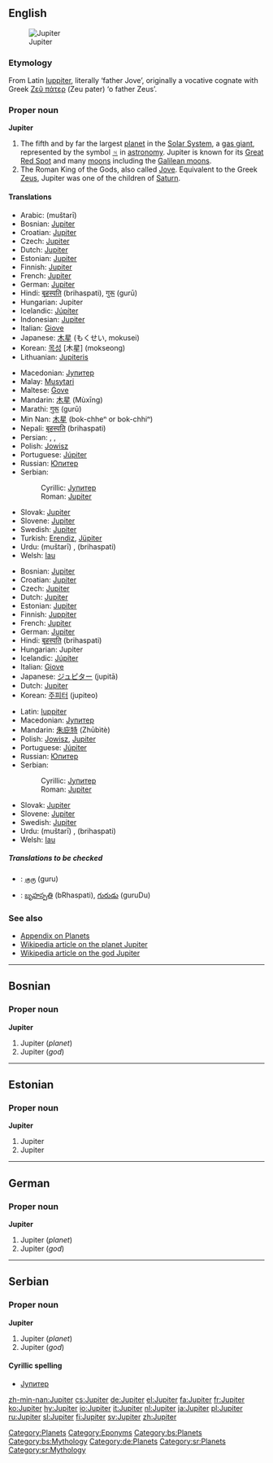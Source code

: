 {{wikipedia}}
{{see|Júpiter}}
==English==
[[Image:Jupiter.jpg|thumb|Jupiter]]

===Etymology===
From Latin [[Iuppiter]], literally ‘father Jove’, originally a vocative cognate with Greek [[Ζεύς πάτερ|Ζεῦ πάτερ]] (Zeu pater) ‘o father Zeus’.

===Proper noun===
'''Jupiter'''

# The fifth and by far the largest [[planet]] in the [[Solar System]], a [[gas giant]], represented by the symbol [[♃]] in [[astronomy]]. Jupiter is known for its [[Great Red Spot]] and many [[moon]]s including the [[Galilean moons]].
# The Roman King of the Gods, also called [[Jove]]. Equivalent to the Greek [[Zeus]], Jupiter was one of the children of [[Saturn]].

====Translations====
{{trans-top|planet}}
*Arabic: {{ARchar|[[مشتري|مُشْتَرِي]]}} (muštarī)
*Bosnian: [[#Bosnian|Jupiter]] {{m}}
*Croatian: [[#Croatian|Jupiter]] {{m}}
*Czech: [[#Czech|Jupiter]] {{m}}
*Dutch: [[#Dutch|Jupiter]]
*Estonian: [[#Estonian|Jupiter]]
*Finnish: [[#Finnish|Jupiter]]
*French: [[#French|Jupiter]] {{f}}
*German: [[#German|Jupiter]] {{m}}
*Hindi: [[बृहस्पति]] (brihaspati), [[गुरू]] (gurū)
*Hungarian: Jupiter
*Icelandic: [[Júpíter]] {{m}}
*Indonesian: [[#Indonesian|Jupiter]]
*Italian: [[Giove]]
*Japanese: [[木星]] (もくせい, mokusei)
*Korean: [[목성]] [木星] (mokseong)
*Lithuanian: [[Jupiteris]] {{m}}
{{trans-mid}}
*Macedonian: [[Јупитер]] {{m}}
*Malay: [[Musytari]]
*Maltese: [[Ġove]]
*Mandarin: [[木星]] (Mùxīng)
*Marathi: [[गुरू]] (gurū)
*Min Nan: [[木星]] (bo{{unicode|̍}}k-chheⁿ or bo{{unicode|̍}}k-chhiⁿ)
*Nepali: [[बृहस्पति]] (brihaspati)
*Persian: {{FAchar|[[برجیس]]}}, {{FAchar|[[مشتری]]}}, {{FAchar|[[هرمز]]}}
*Polish: [[Jowisz]] {{m}}
*Portuguese: [[Júpiter]] {{m}}
*Russian: [[Юпитер]] {{m}}
*Serbian:
*:Cyrillic: [[Јупитер]] {{m}}
*:Roman: [[#Serbian|Jupiter]] {{m}}
*Slovak: [[Jupiter#Slovak|Jupiter]] {{m}}
*Slovene: [[#Slovene|Jupiter]] {{m}}
*Swedish: [[#Swedish|Jupiter]]
*Turkish: [[Erendiz]], [[Jüpiter]]
*Urdu: {{URchar|[[مشتری]]}} (muštarī) {{m}}, {{URchar|[[برہسپت]]}} (brihaspati) {{m}}
*Welsh: [[Iau]] {{m}}
{{trans-bottom}}

{{trans-top|god}}
*Bosnian: [[#Bosnian|Jupiter]] {{m}}
*Croatian: [[#Croatian|Jupiter]] {{m}}
*Czech: [[#Czech|Jupiter]] {{m}}
*Dutch: [[#Dutch|Jupiter]]
*Estonian: [[#Estonian|Jupiter]]
*Finnish: [[Juppiter]]
*French: [[#French|Jupiter]] {{m}}
*German: [[#German|Jupiter]] {{m}}
*Hindi: [[बृहस्पति]] (brihaspati)
*Hungarian: Jupiter
*Icelandic: [[Júpíter]] {{m}}
*Italian: [[Giove]]
*Japanese: [[ジュピター]] (jupitā)
*Dutch: [[#Dutch|Jupiter]]
*Korean: [[주피터]] (jupiteo)
{{trans-mid}}
*Latin: [[Iuppiter]] {{m}}
*Macedonian: [[Јупитер]] {{m}}
*Mandarin: [[朱庇特]] (Zhūbìtè)
*Polish: [[Jowisz]], [[#Polish|Jupiter]] {{m}}
*Portuguese: [[Júpiter]] {{m}}
*Russian: [[Юпитер]] {{m}}
*Serbian:
*:Cyrillic: [[Јупитер]] {{m}}
*:Roman: [[#Serbian|Jupiter]] {{m}}
*Slovak: [[Jupiter#Slovak|Jupiter]] {{m}}
*Slovene: [[#Slovene|Jupiter]] {{m}}
*Swedish: [[#Swedish|Jupiter]]
*Urdu: {{URchar|[[مشتری]]}} (muštarī) {{m}}, {{URchar|[[برہسپت]]}} (brihaspati) {{m}}
*Welsh: [[Iau]] {{m}}
{{trans-bottom}}

=====Translations to be checked=====
{{checktrans}}
*{{ttbc|Tamil}}: [[குரு]] (guru)
*{{ttbc|Telugu}}: [[బృహస్పతి]] (bRhaspati), [[గురుడు]] (guruDu)

===See also===
*[[Appendix:Planets|Appendix on Planets]]
*[[w:Jupiter| Wikipedia article on the planet Jupiter]]
*[[w:Jupiter (god)| Wikipedia article on the god Jupiter]]

[[Category:Planets]]
[[Category:Eponyms]]

----

==Bosnian==

===Proper noun===
'''Jupiter''' {{m}}

# Jupiter (''planet'')
# Jupiter (''god'')

[[Category:bs:Planets]]
[[Category:bs:Mythology]]

----

==Estonian==

===Proper noun===
'''Jupiter'''

# Jupiter {{et-planet}}
# Jupiter {{et-god}}

{{planeedid}}

----

==German==

===Proper noun===
'''Jupiter''' {{m}}

# Jupiter (''planet'')
# Jupiter (''god'')

[[Category:de:Planets]]

----

==Serbian==

===Proper noun===
'''Jupiter''' {{m}}

# Jupiter (''planet'')
# Jupiter (''god'')

====Cyrillic spelling====
*[[Јупитер]]

[[Category:sr:Planets]]
[[Category:sr:Mythology]]

[[zh-min-nan:Jupiter]]
[[cs:Jupiter]]
[[de:Jupiter]]
[[el:Jupiter]]
[[fa:Jupiter]]
[[fr:Jupiter]]
[[ko:Jupiter]]
[[hy:Jupiter]]
[[io:Jupiter]]
[[it:Jupiter]]
[[nl:Jupiter]]
[[ja:Jupiter]]
[[pl:Jupiter]]
[[ru:Jupiter]]
[[sl:Jupiter]]
[[fi:Jupiter]]
[[sv:Jupiter]]
[[zh:Jupiter]]